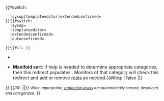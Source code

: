 {{Mbox
| name  = Redirect category shell
| type  = move 
| image = none
| style = margin-top: 1.1em; border: solid 1px darkblue; border-left-width: 0.5em;
| textstyle = padding-top: 0.9em; padding-bottom: 0.9em;
| text  = [[File:Symbol redirect arrow with gradient.svg|25px|link=]] '''This page is a [[Wikipedia:Redirect|redirect]]:'''{{#if:{{{h|}}}
 |:: ''{{{h}}}''
 }}<!--
  Automatically detect protected redirects:
--><includeonly>{{#switch: {{PROTECTIONLEVEL:move}}
   |sysop|templateeditor|extendedconfirmed={{pp-move|small=yes}}
 }}{{#switch: {{PROTECTIONLEVEL:edit}}
   |sysop={{pp-protected|small=yes}}{{R protected|embed=yes}}
   |templateeditor={{pp-protected|small=yes}}{{R template protected|embed=yes}}
   |extendedconfirmed={{pp-protected|small=yes}}{{R extended-protected|embed=yes}}
   |autoconfirmed={{pp-protected|small=yes}}{{R semi-protected|embed=yes}}
   | <!--Not protected, or only semi-move-protected-->
 }}</includeonly>{{#if: {{{1|}}}||<includeonly>
* {{red|'''Important – Please Read! {{maroon|This template should {{em|not}} be applied without parameters by bot nor by any automated or semi-automated process. It should {{em|not}} be used without parameters {{em|unless you want to learn how to categorize redirects}}. For editors who want to learn how to categorize redirects, this template is a {{em|learning tool}}. {{em|Only}} those editors who intend to return to the redirect to learn which rcats to use should apply this template without parameters, or with an empty first parameter!}}'''}}</includeonly>
* '''Manifold sort''':  If help is needed to determine appropriate categories, then this redirect populates '''{{Cat|Miscellaneous redirects}}'''.  Monitors of that category will check this redirect and add or remove [[WP:RCAT|rcat]]s as needed.{{#ifeq: {{lc:{{{nocat|false}}}}} | false |{{{category|<includeonly>[[Category:Miscellaneous redirects]]</includeonly>}}}}}
}}
{{#if: {{{2|}}}|{{{2}}}|{{{1|}}}}}
''<small>When appropriate, [[Wikipedia:Protection policy|protection levels]] are automatically sensed, described and categorized.</small>''
}}<noinclude>
{{Documentation}}
</noinclude>